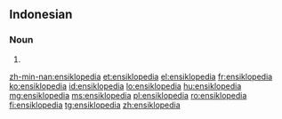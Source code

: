 {{also|ènsiklopèdia}}
==Indonesian==

===Noun===
{{id-noun}}

# {{l|en|encyclopedia}}

[[zh-min-nan:ensiklopedia]]
[[et:ensiklopedia]]
[[el:ensiklopedia]]
[[fr:ensiklopedia]]
[[ko:ensiklopedia]]
[[id:ensiklopedia]]
[[lo:ensiklopedia]]
[[hu:ensiklopedia]]
[[mg:ensiklopedia]]
[[ms:ensiklopedia]]
[[pl:ensiklopedia]]
[[ro:ensiklopedia]]
[[fi:ensiklopedia]]
[[tg:ensiklopedia]]
[[zh:ensiklopedia]]